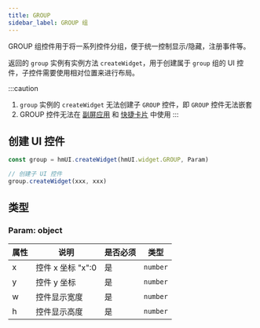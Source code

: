 ```yaml
---
title: GROUP
sidebar_label: GROUP 组
---
```


GROUP 组控件用于将一系列控件分组，便于统一控制显示/隐藏，注册事件等。

返回的 `group` 实例有实例方法 `createWidget`，用于创建属于 `group` 组的 UI 控件，子控件需要使用相对位置来进行布局。

:::caution
1. `group` 实例的 `createWidget` 无法创建子 `GROUP` 控件，即 `GROUP` 控件无法嵌套
2. GROUP 控件无法在 [副屏应用](../../newAPI/global/SecondaryWidget.mdx) 和 [快捷卡片](../../newAPI/global/AppWidget.mdx) 中使用
:::

## 创建 UI 控件

```js
const group = hmUI.createWidget(hmUI.widget.GROUP, Param)

// 创建子 UI 控件
group.createWidget(xxx, xxx)
```

## 类型

### Param: object

| 属性 | 说明              | 是否必须 | 类型     |
| ---- | ----------------- | -------- | -------- |
| x    | 控件 x 坐标 "x":0 | 是       | `number` |
| y    | 控件 y 坐标       | 是       | `number` |
| w    | 控件显示宽度      | 是       | `number` |
| h    | 控件显示高度      | 是       | `number` |

